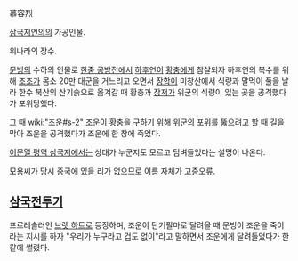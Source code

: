 慕容烈

[[삼국지연의]]의 가공인물.

위나라의 장수.

[[문빙]]의 수하의 인물로 [[한중 공방전]]에서 [[하후연]]이 [[황충]]에게 참살되자 하후연의 복수를 위해 [[조조]]가 몸소 20만 대군을 거느리고 오면서 [[장합]]이 미창산에서 식량과 말먹이 풀을 날라 한수 북산의 산기슭으로 옮겨갈 때 황충과 [[장저]]가 위군의 식량이 있는 곳을 공격했다가 포위당했다.

그 때 [[wiki:"조운#s-2" 조운]]이 황충을 구하기 위해 위군의 포위를 뚫으려고 할 때 길을 막아 조운을 공격했다가 조운에 한 창에 죽었다.

[[이문열 평역 삼국지]]에서는 상대가 누군지도 모르고 덤벼들었다는 설명이 나온다.

모용씨가 당시 중국에 있을 리가 없으므로 이름 자체가 [[고증오류]].

== [[삼국전투기]] ==
프로레슬러인 [[브렛 하트]]로 등장하며, 조운이 단기필마로 달려올 때 문빙이 조운을 죽이라는 지시를 하자 "우리가 누구라고 겁도 없이"라고 말하면서 조운에게 달려들었다가 한 칼에 썰렸다.
